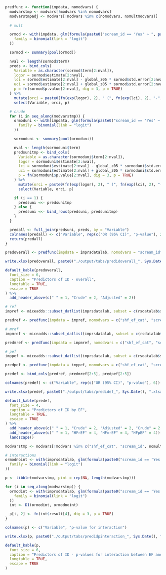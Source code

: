 ```r

predfunc <- function(impdata, nomodvars) {
  modvarstmp <- modvars[!modvars %in% nomodvars]
  modvarstmpadj <- modvars[!modvars %in% c(nomodvars, nomultmodvars)]
  
  # mult

  ormod <- with(impdata, glm(formula(paste0("scream_id == 'Yes' ~ ", paste(modvarstmpadj, collapse = " + "))),
    family = binomial(link = "logit")
  ))

  sormod <- summary(pool(ormod))

  nval <- length(sormod$term)
  preds <- bind_cols(
    Variable = as.character(sormod$term[2:nval]),
    logor = sormod$estimate[2:nval],
    lci = sormod$estimate[2:nval] - global_z05 * sormod$std.error[2:nval],
    uci = sormod$estimate[2:nval] + global_z05 * sormod$std.error[2:nval],
    p = fn(sormod$p.value[2:nval], dig = 3, p = TRUE)
  ) %>%
    mutate(orci = paste0(fn(exp(logor), 2), " (", fn(exp(lci), 2), "-", fn(exp(uci), 2), ")")) %>%
    select(Variable, orci, p)

  # crude
  for (i in seq_along(modvarstmp)) {
    ormoduni <- with(impdata, glm(formula(paste0("scream_id == 'Yes' ~ ", modvarstmp[i])),
      family = binomial(link = "logit")
    ))

    sormoduni <- summary(pool(ormoduni))

    nval <- length(sormoduni$term)
    predsunitmp <- bind_cols(
      Variable = as.character(sormoduni$term[2:nval]),
      logor = sormoduni$estimate[2:nval],
      lci = sormoduni$estimate[2:nval] - global_z05 * sormoduni$std.error[2:nval],
      uci = sormoduni$estimate[2:nval] + global_z05 * sormoduni$std.error[2:nval],
      p = fn(sormoduni$p.value[2:nval], dig = 3, p = TRUE)
    ) %>%
      mutate(orci = paste0(fn(exp(logor), 2), " (", fn(exp(lci), 2), "-", fn(exp(uci), 2), ")")) %>%
      select(Variable, orci, p)

    if (i == 1) {
      predsuni <<- predsunitmp
    } else {
      predsuni <<- bind_rows(predsuni, predsunitmp)
    }
  }

  predall <- full_join(predsuni, preds, by = "Variable")
  colnames(predall) <- c("Variable", rep(c("OR (95% CI)", "p-value"), 2))
  return(predall)
}
```

```r

predoverall <- predfunc(impdata = imprsdatalab, nomodvars = "scream_id")

write.xlsx(predoverall, paste0("./output/tabs/predidoverall_", Sys.Date(), ".xlsx"), rowNames = FALSE, overwrite = TRUE)

default_kable(predoverall,
  font_size = 6,
  caption = "Predictors of ID - overall",
  longtable = TRUE,
  escape = TRUE
) %>%
  add_header_above(c(" " = 1, "Crude" = 2, "Adjusted" = 2))
```

\clearpage

```r

# ref
impref <- miceadds::subset_datlist(imprsdatalab, subset = c(rsdatalab$shf_ef_cat == "HFrEF"))

predref <- predfunc(impdata = impref, nomodvars = c("shf_ef_cat", "scream_id"))

# mref
impmref <- miceadds::subset_datlist(imprsdatalab, subset = c(rsdatalab$shf_ef_cat == "HFmrEF"))

predmref <- predfunc(impdata = impmref, nomodvars = c("shf_ef_cat", "scream_id"))

# pef
imppef <- miceadds::subset_datlist(imprsdatalab, subset = c(rsdatalab$shf_ef_cat == "HFpEF"))

predpef <- predfunc(impdata = imppef, nomodvars = c("shf_ef_cat", "scream_id"))

predef <- bind_cols(predref, predmref[2:5], predpef[2:5])

colnames(predef) <- c("Variable", rep(c("OR (95% CI)", "p-value"), 6))

write.xlsx(predef, paste0("./output/tabs/predidef_", Sys.Date(), ".xlsx"), rowNames = FALSE, overwrite = TRUE)

default_kable(predef,
  font_size = 4,
  caption = "Predictors of ID by EF",
  longtable = TRUE,
  escape = TRUE
) %>%
  add_header_above(c(" " = 1, "Crude" = 2, "Adjusted" = 2, "Crude" = 2, "Adjusted" = 2, "Crude" = 2, "Adjusted" = 2)) %>%
  add_header_above(c(" " = 1, "HFrEF" = 4, "HFmrEF" = 4, "HFpEF" = 4)) %>%
  landscape()
```

\clearpage

```r

modvarstmp <- modvars[!modvars %in% c("shf_ef_cat", "scream_id", nomultmodvars)]

# interactions
ormodnoint <- with(imprsdatalab, glm(formula(paste0("scream_id == 'Yes' ~ ", paste(modvarstmp, collapse = " + "))),
  family = binomial(link = "logit")
))

p <- tibble(modvarstmp, pint = rep(NA, length(modvarstmp)))

for (i in seq_along(modvarstmp)) {
  ormodint <- with(imprsdatalab, glm(formula(paste0("scream_id == 'Yes' ~ shf_ef_cat * ", modvarstmp[i], " + ", paste(modvarstmp, collapse = " + "))),
    family = binomial(link = "logit")
  ))
  int <- D1(ormodint, ormodnoint)

  p[i, 2] <- fn(int$result[4], dig = 3, p = TRUE)
}

colnames(p) <- c("Variable", "p-value for interaction")

write.xlsx(p, paste0("./output/tabs/predidpinteraction_", Sys.Date(), ".xlsx"), rowNames = FALSE, overwrite = TRUE)

default_kable(p,
  font_size = 6,
  caption = "Predictors of ID - p-values for interaction between EF and the respective variables",
  longtable = TRUE,
  escape = TRUE
)
```
